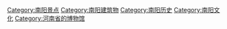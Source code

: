[[Category:南阳景点|Category:南阳景点]]
[[Category:南阳建筑物|Category:南阳建筑物]]
[[Category:南阳历史|Category:南阳历史]]
[[Category:南阳文化|Category:南阳文化]]
[[Category:河南省的博物馆|Category:河南省的博物馆]]